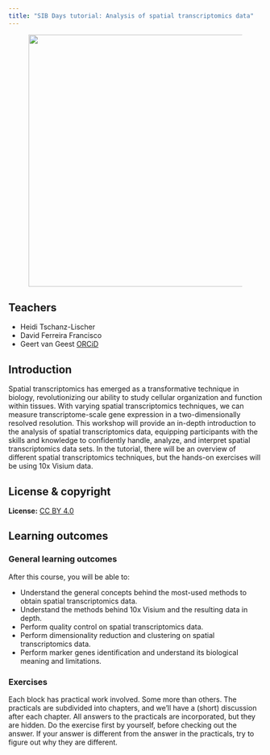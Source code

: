 ```yaml
---
title: "SIB Days tutorial: Analysis of spatial transcriptomics data"
---
```


<figure>
    <img src="assets/images/clustering_anterior_posterior.png" width="500"/>
</figure>

## Teachers

- Heidi Tschanz-Lischer
- David Ferreira Francisco
- Geert van Geest [ORCiD](https://orcid.org/0000-0002-1561-078X)

## Introduction

Spatial transcriptomics has emerged as a transformative technique in biology, revolutionizing our ability to study cellular organization and function within tissues. With varying spatial transcriptomics techniques, we can measure transcriptome-scale gene expression in a two-dimensionally resolved resolution. This workshop will provide an in-depth introduction to the analysis of spatial transcriptomics data, equipping participants with the skills and knowledge to confidently handle, analyze, and interpret spatial transcriptomics data sets. In the tutorial, there will be an overview of different spatial transcriptomics techniques, but the hands-on exercises will be using 10x Visium data. 

## License & copyright

**License:** [CC BY 4.0](https://github.com/sib-swiss/spatial-transcriptomics-training/blob/master/LICENSE.md)

## Learning outcomes

### General learning outcomes

After this course, you will be able to:

-	Understand the general concepts behind the most-used methods to obtain spatial transcriptomics data.
-	Understand the methods behind 10x Visium and the resulting data in depth.
-	Perform quality control on spatial transcriptomics data.
-	Perform dimensionality reduction and clustering on spatial transcriptomics data.
-	Perform marker genes identification and understand its biological meaning and limitations.

### Exercises

Each block has practical work involved. Some more than others. The practicals are subdivided into chapters, and we'll have a (short) discussion after each chapter. All answers to the practicals are incorporated, but they are hidden. Do the exercise first by yourself, before checking out the answer. If your answer is different from the answer in the practicals, try to figure out why they are different.
